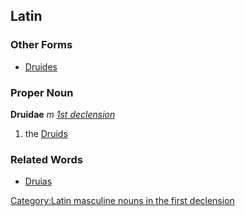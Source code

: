 ==Latin==
[[Category:Latin masculine nouns in the first declension]]
===Other Forms===
*[[Druides]]
===Proper Noun===
'''Druidae''' ''m'' ''[[Wiktionary Appendix:Latin first declension|1st declension]]''

#the [[Druid]]s
===Related Words===
*[[Druias]]